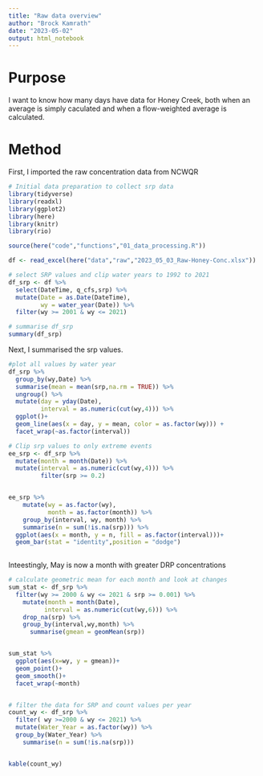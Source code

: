 ```yaml
---
title: "Raw data overview"
author: "Brock Kamrath"
date: "2023-05-02"
output: html_notebook
---
```


# Purpose
I want to know how many days have data for Honey Creek, both when an average is simply caculated and when a flow-weighted average is calculated.

# Method
First, I imported the raw concentration data from NCWQR

```r
# Initial data preparation to collect srp data
library(tidyverse)
library(readxl)
library(ggplot2)
library(here)
library(knitr)
library(rio)

source(here("code","functions","01_data_processing.R"))

df <- read_excel(here("data","raw","2023_05_03_Raw-Honey-Conc.xlsx"))

# select SRP values and clip water years to 1992 to 2021
df_srp <- df %>%
  select(DateTime, q_cfs,srp) %>%
  mutate(Date = as.Date(DateTime),
         wy = water_year(Date)) %>%
  filter(wy >= 2001 & wy <= 2021)

# summarise df_srp
summary(df_srp)
```

Next, I summarised the srp values.


```r
#plot all values by water year
df_srp %>%
  group_by(wy,Date) %>%
  summarise(mean = mean(srp,na.rm = TRUE)) %>%
  ungroup() %>%
  mutate(day = yday(Date),
         interval = as.numeric(cut(wy,4))) %>%
  ggplot()+
  geom_line(aes(x = day, y = mean, color = as.factor(wy))) +
  facet_wrap(~as.factor(interval))

```

```r
# Clip srp values to only extreme events
ee_srp <- df_srp %>%
  mutate(month = month(Date)) %>%
  mutate(interval = as.numeric(cut(wy,4))) %>%
         filter(srp >= 0.2)


ee_srp %>%
    mutate(wy = as.factor(wy),
           month = as.factor(month)) %>%
    group_by(interval, wy, month) %>%
    summarise(n = sum(!is.na(srp))) %>%
  ggplot(aes(x = month, y = n, fill = as.factor(interval)))+
  geom_bar(stat = "identity",position = "dodge")
  

```

Inteestingly, May is now a month with greater DRP concentrations


```r
# calculate geometric mean for each month and look at changes
sum_stat <- df_srp %>%
  filter(wy >= 2000 & wy <= 2021 & srp >= 0.001) %>%
    mutate(month = month(Date),
          interval = as.numeric(cut(wy,6))) %>%
    drop_na(srp) %>%
    group_by(interval,wy,month) %>%
      summarise(gmean = geomMean(srp))


sum_stat %>%
  ggplot(aes(x=wy, y = gmean))+
  geom_point()+
  geom_smooth()+
  facet_wrap(~month)


# filter the data for SRP and count values per year
count_wy <- df_srp %>%
  filter( wy >=2000 & wy <= 2021) %>%
  mutate(Water_Year = as.factor(wy)) %>%
  group_by(Water_Year) %>%
    summarise(n = sum(!is.na(srp)))


kable(count_wy)

```

